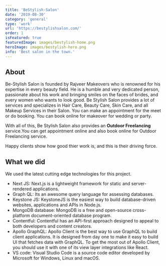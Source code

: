 ```yaml
---
title: 'BeStylish-Salon'
date: '2019-08-30'
category: 'general'
type: 'work'
url: 'https://bestylishsalon.com/'
order: 1
isFeatured: true
featuredImage: images/bestylish-home.png
heroImage: images/bestylish-hero.png
info: 'Best salon in the town.'
---
```


## About

Be-Stylish Salon is founded by Rajveer Makeovers who is renowned for his expertise in every beauty field. He is a humble and very dedicated person, passionate about his work and bringing smiles on the faces of brides, and every women who wants to look good.
Be Stylish Salon provides a lot of services and specializes in Hair Care, Beauty Care, Skin Care, and all Makeup Services in their Salon. You can make an appointment for the meet or do booking. You can book online for makeover for wedding or party.

With all of this, Be Stylish Salon also provides an **Outdoor Freelancing** service.You can get appointment online and also book online for Outdoor Freelancing service.

Happy clients show how good thier work is, and this is their driving force.

## What we did

We used the latest cutting edge technologies for this project.

- Next JS: Next.js is a lightweight framework for static and server-rendered applications.
- Graph QL: Its an awesome query language for assessing databases.
- Keystone JS: KeystoneJS is the easiest way to build database-driven websites, applications and APIs in Node.js.
- MongoDB database: MongoDB is a free and open-source cross-platform document-oriented database program.
- Contentful: Contentful has an API-first approach designed to appeal to both developers and content creators.
- Apollo GraphQL: Apollo Client is the best way to use GraphQL to build client applications. It is designed from day one to make it easy to build UI that fetches data with GraphQL. To get the most out of Apollo Client, you should use it with one of its view layer integrations like React.
- VS code: Visual Studio Code is a source code editor developed by Microsoft for Windows, Linux and macOS.
